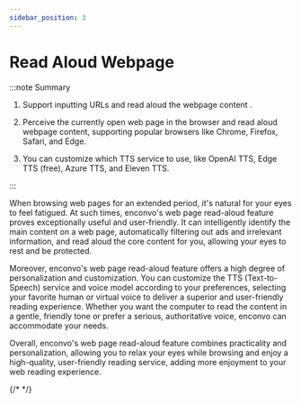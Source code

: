 ```yaml
---
sidebar_position: 3
---
```


# Read Aloud Webpage


:::note Summary

1. Support inputting URLs and read aloud the webpage content .

2. Perceive the currently open web page in the browser and read aloud webpage content, supporting popular browsers like Chrome, Firefox, Safari, and Edge.

3. You can customize which TTS service to use, like OpenAI TTS, Edge TTS (free), Azure TTS, and Eleven TTS. 

:::


When browsing web pages for an extended period, it's natural for your eyes to feel fatigued. At such times, enconvo's web page read-aloud feature proves exceptionally useful and user-friendly. It can intelligently identify the main content on a web page, automatically filtering out ads and irrelevant information, and read aloud the core content for you, allowing your eyes to rest and be protected.

Moreover, enconvo's web page read-aloud feature offers a high degree of personalization and customization. You can customize the TTS (Text-to-Speech) service and voice model according to your preferences, selecting your favorite human or virtual voice to deliver a superior and user-friendly reading experience. Whether you want the computer to read the content in a gentle, friendly tone or prefer a serious, authoritative voice, enconvo can accommodate your needs.

Overall, enconvo's web page read-aloud feature combines practicality and personalization, allowing you to relax your eyes while browsing and enjoy a high-quality, user-friendly reading service, adding more enjoyment to your web reading experience.



{/* <Youtube src='https://www.youtube.com/embed/1l4mJ9jLm0A'/> */}






